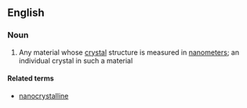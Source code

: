 ==English==

===Noun===
{{wikipedia}}
{{en-noun}}

# Any material whose [[crystal]] structure is measured in [[nanometer]]s; an individual crystal in such a material

====Related terms====
*[[nanocrystalline]]